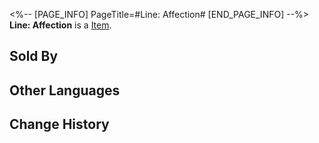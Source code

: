 <%-- [PAGE_INFO]
PageTitle=#Line: Affection#
[END_PAGE_INFO] --%>
{{Item Infobox
|title       = Line: Affection
|id          = 223271
|image       = Dreamscape Pass Sticker Text.png
|type        = 
|invCategory = 
|rarity      = 4
|effect      = Digital stickers that can be used to decorate the pages of the Dreamtour Handbook. They come in many different styles.
|description = 
|source1     = Learn about the story behind the sad shop security guard
}}
{{Description|1=Darling... you're like an exclusive dream bubble. I yearn to hold you in my arms every night.}}
'''Line: Affection''' is a [[Item]].

==Sold By==
{{Shop Availability}}

==Other Languages==
{{Other Languages
|en   = Line: Affection
|zhs  = 台词：示爱
|zht  = 台詞：示愛
|ja   = セリフ：求愛
|ko   = 대사: 애정 표현
|es   = Guion: Afecto
|fr   = Réplique : affection
|ru   = Реплика: Выражение любви
|th   = บทพูด: แสดงความรัก
|vi   = Lời Thoại: Thể Hiện Tình Yêu
|de   = Spruch: Zuneigung
|id   = Dialog: Ungkapan Cinta
|pt   = Linha: Afeto
}}

==Change History==
{{Change History|2.0}}